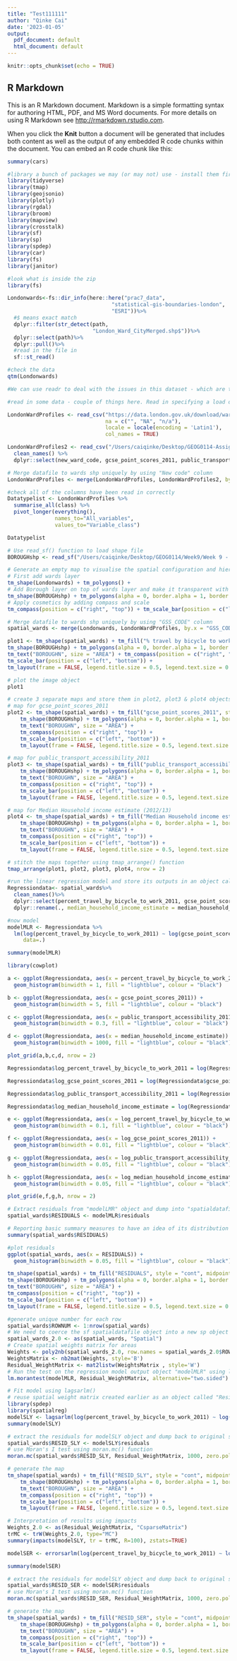 ```yaml
---
title: "Test111111"
author: "Qinke Cai"
date: '2023-01-05'
output:
  pdf_document: default
  html_document: default
---
```


```r
knitr::opts_chunk$set(echo = TRUE)
```

## R Markdown

This is an R Markdown document. Markdown is a simple formatting syntax for authoring HTML, PDF, and MS Word documents. For more details on using R Markdown see <http://rmarkdown.rstudio.com>.

When you click the **Knit** button a document will be generated that includes both content as well as the output of any embedded R code chunks within the document. You can embed an R code chunk like this:

```r
summary(cars)
```

```r
#library a bunch of packages we may (or may not) use - install them first if not installed already. 
library(tidyverse)
library(tmap)
library(geojsonio)
library(plotly)
library(rgdal)
library(broom)
library(mapview)
library(crosstalk)
library(sf)
library(sp)
library(spdep)
library(car)
library(fs)
library(janitor)
```

```r
#look what is inside the zip
library(fs)

Londonwards<-fs::dir_info(here::here("prac7_data", 
                                 "statistical-gis-boundaries-london", 
                                 "ESRI"))%>%
  #$ means exact match
  dplyr::filter(str_detect(path, 
                           "London_Ward_CityMerged.shp$"))%>%
  dplyr::select(path)%>%
  dplyr::pull()%>%
  #read in the file in
  sf::st_read()
```

```r
#check the data
qtm(Londonwards)
```

```r
#We can use readr to deal with the issues in this dataset - which are to do with text values being stored in columns containing numeric values

#read in some data - couple of things here. Read in specifying a load of likely 'n/a' values, also specify Latin1 as encoding as there is a pound sign (£) in one of the column headers - just to make things fun!

LondonWardProfiles <- read_csv("https://data.london.gov.uk/download/ward-profiles-and-atlas/772d2d64-e8c6-46cb-86f9-e52b4c7851bc/ward-profiles-excel-version.csv", 
                               na = c("", "NA", "n/a"), 
                               locale = locale(encoding = 'Latin1'), 
                               col_names = TRUE)

LondonWardProfiles2 <- read_csv("/Users/caiqinke/Desktop/GEOG0114-Assignment/London-wards-wellbeing-2011.csv",na = c("", "NA", "n/a"), locale = locale(encoding = 'Latin1'), col_names = TRUE ) %>%
  clean_names() %>%
  dplyr::select(new_ward_code, gcse_point_scores_2011, public_transport_accessibility_2011)
```
```r
# Merge datafile to wards shp uniquely by using "New code" column
LondonWardProfiles <- merge(LondonWardProfiles, LondonWardProfiles2, by.x = "New code", by.y = "new_ward_code")
```

```r
#check all of the columns have been read in correctly
Datatypelist <- LondonWardProfiles %>% 
  summarise_all(class) %>%
  pivot_longer(everything(), 
               names_to="All_variables", 
               values_to="Variable_class")

Datatypelist
```


```r
# Use read_sf() function to load shape file 
BOROUGHshp <- read_sf("/Users/caiqinke/Desktop/GEOG0114/Week9/Week 9 - Dataset/London Borough Areas.shp")
```

```r
# Generate an empty map to visualise the spatial configuration and hierarchy of wards and Boroughs
# First add wards layer 
tm_shape(Londonwards) + tm_polygons() +
# Add Borough layer on top of wards layer and make it transparent with alpha = 0
tm_shape(BOROUGHshp) + tm_polygons(alpha = 0, border.alpha = 1, border.col = "black") +
# Apply cosmetics by adding compass and scale
tm_compass(position = c("right", "top")) + tm_scale_bar(position = c("left", "bottom"))
```



```r
# Merge datafile to wards shp uniquely by using "GSS_CODE" column
spatial_wards <- merge(Londonwards, LondonWardProfiles, by.x = "GSS_CODE", by.y = "New code")
```



```r
plot1 <- tm_shape(spatial_wards) + tm_fill("% travel by bicycle to work - 2011", style = "quantile", n = 7, palette = "Greens") +
tm_shape(BOROUGHshp) + tm_polygons(alpha = 0, border.alpha = 1, border.col = "black") +
tm_text("BOROUGHN", size = "AREA") + tm_compass(position = c("right", "top")) +
tm_scale_bar(position = c("left", "bottom")) +
tm_layout(frame = FALSE, legend.title.size = 0.5, legend.text.size = 0.5, inner.margins = c(0.05, 0.15, 0.05, 0.05), legend.position = c(0.02, 0.2))

# plot the image object
plot1
```

```r
# create 3 separate maps and store them in plot2, plot3 & plot4 objects
# map for gcse_point_scores_2011
plot2 <- tm_shape(spatial_wards) + tm_fill("gcse_point_scores_2011", style = "quantile", n = 7, palette = "Oranges") +
    tm_shape(BOROUGHshp) + tm_polygons(alpha = 0, border.alpha = 1, border.col = "black") +
    tm_text("BOROUGHN", size = "AREA") +
    tm_compass(position = c("right", "top")) +
    tm_scale_bar(position = c("left", "bottom")) +
    tm_layout(frame = FALSE, legend.title.size = 0.5, legend.text.size = 0.5, inner.margins = c(0.05, 0.15, 0.05, 0.05), legend.position = c(0.02, 0.2))

# map for public_transport_accessibility_2011
plot3 <- tm_shape(spatial_wards) + tm_fill("public_transport_accessibility_2011", style = "quantile", n = 7, palette = "Reds") +
    tm_shape(BOROUGHshp) + tm_polygons(alpha = 0, border.alpha = 1, border.col = "black") +
    tm_text("BOROUGHN", size = "AREA") +
    tm_compass(position = c("right", "top")) +
    tm_scale_bar(position = c("left", "bottom")) +
    tm_layout(frame = FALSE, legend.title.size = 0.5, legend.text.size = 0.5, inner.margins = c(0.05, 0.15, 0.05, 0.05), legend.position = c(0.02, 0.2))

# map for Median Household income estimate (2012/13)
plot4 <- tm_shape(spatial_wards) + tm_fill("Median Household income estimate (2012/13)", style = "quantile", n = 7, palette = "Reds") +
    tm_shape(BOROUGHshp) + tm_polygons(alpha = 0, border.alpha = 1, border.col = "black") +
    tm_text("BOROUGHN", size = "AREA") +
    tm_compass(position = c("right", "top")) +
    tm_scale_bar(position = c("left", "bottom")) +
    tm_layout(frame = FALSE, legend.title.size = 0.5, legend.text.size = 0.5, inner.margins = c(0.05, 0.15, 0.05, 0.05), legend.position = c(0.02, 0.2))

# stitch the maps together using tmap_arrange() function
tmap_arrange(plot1, plot2, plot3, plot4, nrow = 2)
```

```r
#run the linear regression model and store its outputs in an object called model1
Regressiondata<- spatial_wards%>%
  clean_names()%>%
  dplyr::select(percent_travel_by_bicycle_to_work_2011, gcse_point_scores_2011, public_transport_accessibility_2011, median_household_income_estimate_2012_13) %>%
  dplyr::rename(., median_household_income_estimate = median_household_income_estimate_2012_13) 

#now model
modelMLR <- Regressiondata %>%
  lm(log(percent_travel_by_bicycle_to_work_2011) ~ log(gcse_point_scores_2011)+log(public_transport_accessibility_2011)+log(median_household_income_estimate),
     data=.)

summary(modelMLR)
```

```r
library(cowplot)
```


```r
a <- ggplot(Regressiondata, aes(x = percent_travel_by_bicycle_to_work_2011)) + 
  geom_histogram(binwidth = 1, fill = "lightblue", colour = "black")

b <- ggplot(Regressiondata, aes(x = gcse_point_scores_2011)) + 
  geom_histogram(binwidth = 5, fill = "lightblue", colour = "black")

c <- ggplot(Regressiondata, aes(x = public_transport_accessibility_2011)) + 
  geom_histogram(binwidth = 0.3, fill = "lightblue", colour = "black")

d <- ggplot(Regressiondata, aes(x = median_household_income_estimate)) + 
  geom_histogram(binwidth = 1000, fill = "lightblue", colour = "black")

plot_grid(a,b,c,d, nrow = 2)

```

```r
Regressiondata$log_percent_travel_by_bicycle_to_work_2011 = log(Regressiondata$percent_travel_by_bicycle_to_work_2011)

Regressiondata$log_gcse_point_scores_2011 = log(Regressiondata$gcse_point_scores_2011)

Regressiondata$log_public_transport_accessibility_2011 = log(Regressiondata$public_transport_accessibility_2011)

Regressiondata$log_median_household_income_estimate = log(Regressiondata$median_household_income_estimate)

e <- ggplot(Regressiondata, aes(x = log_percent_travel_by_bicycle_to_work_2011)) + 
  geom_histogram(binwidth = 0.1, fill = "lightblue", colour = "black")

f <- ggplot(Regressiondata, aes(x = log_gcse_point_scores_2011)) + 
  geom_histogram(binwidth = 0.01, fill = "lightblue", colour = "black")

g <- ggplot(Regressiondata, aes(x = log_public_transport_accessibility_2011)) + 
  geom_histogram(binwidth = 0.05, fill = "lightblue", colour = "black")

h <- ggplot(Regressiondata, aes(x = log_median_household_income_estimate)) + 
  geom_histogram(binwidth = 0.05, fill = "lightblue", colour = "black")

plot_grid(e,f,g,h, nrow = 2)

```

```r
# Extract residuals from "modelLMR" object and dump into "spatialdatafile" and call the column "RESIDUALS"
spatial_wards$RESIDUALS <- modelMLR$residuals

# Reporting basic summary measures to have an idea of its distribution before plotting them on map
summary(spatial_wards$RESIDUALS)
```

```r
#plot residuals
ggplot(spatial_wards, aes(x = RESIDUALS)) + 
  geom_histogram(binwidth = 0.05, fill = "lightblue", colour = "black")
```

```r
tm_shape(spatial_wards) + tm_fill("RESIDUALS", style = "cont", midpoint = 0, palette = "-RdBu") +
tm_shape(BOROUGHshp) + tm_polygons(alpha = 0, border.alpha = 1, border.col = "black") +
tm_text("BOROUGHN", size = "AREA") +
tm_compass(position = c("right", "top")) +
tm_scale_bar(position = c("left", "bottom")) +
tm_layout(frame = FALSE, legend.title.size = 0.5, legend.text.size = 0.5)
```

```r
#generate unique number for each row
spatial_wards$ROWNUM <- 1:nrow(spatial_wards)
# We need to coerce the sf spatialdatafile object into a new sp object
spatial_wards_2.0 <- as(spatial_wards, "Spatial")
# Create spatial weights matrix for areas
Weights <- poly2nb(spatial_wards_2.0, row.names = spatial_wards_2.0$ROWNUM)
WeightsMatrix <- nb2mat(Weights, style='B')
Residual_WeightMatrix <- mat2listw(WeightsMatrix , style='W')
# Run the test on the regression model output object "modelMLR" using lm.morantest()
lm.morantest(modelMLR, Residual_WeightMatrix, alternative="two.sided")
```

```r
# Fit model using lagsarlm()
# reuse spatial weight matrix created earlier as an object called "Residual_WeighMatrix" 
library(spdep)
library(spatialreg)
modelSLY <- lagsarlm(log(percent_travel_by_bicycle_to_work_2011) ~ log(gcse_point_scores_2011)+log(public_transport_accessibility_2011)+log(median_household_income_estimate), data = Regressiondata, Residual_WeightMatrix)
summary(modelSLY)
```

```r
# extract the residuals for modelSLY object and dump back to original sf spatialdatafile object
spatial_wards$RESID_SLY <- modelSLY$residuals
# use Moran's I test using moran.mc() function
moran.mc(spatial_wards$RESID_SLY, Residual_WeightMatrix, 1000, zero.policy = T)
```

```r
# generate the map
tm_shape(spatial_wards) + tm_fill("RESID_SLY", style = "cont", midpoint = 0, palette = "-RdBu") +
    tm_shape(BOROUGHshp) + tm_polygons(alpha = 0, border.alpha = 1, border.col = "black") +
    tm_text("BOROUGHN", size = "AREA") +
    tm_compass(position = c("right", "top")) +
    tm_scale_bar(position = c("left", "bottom")) +
    tm_layout(frame = FALSE, legend.title.size = 0.5, legend.text.size = 0.5)
```

```r
# Interpretation of results using impacts
Weights_2.0 <- as(Residual_WeightMatrix, "CsparseMatrix")
trMC <- trW(Weights_2.0, type="MC")
summary(impacts(modelSLY, tr = trMC, R=100), zstats=TRUE)
```

```r
modelSER <- errorsarlm(log(percent_travel_by_bicycle_to_work_2011) ~ log(gcse_point_scores_2011)+log(public_transport_accessibility_2011)+log(median_household_income_estimate), data = Regressiondata,Residual_WeightMatrix)

summary(modelSER)
```

```r
# extract the residuals for modelSLY object and dump back to original sf spatialdatafile object
spatial_wards$RESID_SER <- modelSER$residuals
# use Moran's I test using moran.mc() function
moran.mc(spatial_wards$RESID_SER, Residual_WeightMatrix, 1000, zero.policy = T)
```

```r
# generate the map
tm_shape(spatial_wards) + tm_fill("RESID_SER", style = "cont", midpoint = 0, palette = "-RdBu") +
    tm_shape(BOROUGHshp) + tm_polygons(alpha = 0, border.alpha = 1, border.col = "black") +
    tm_text("BOROUGHN", size = "AREA") +
    tm_compass(position = c("right", "top")) +
    tm_scale_bar(position = c("left", "bottom")) +
    tm_layout(frame = FALSE, legend.title.size = 0.5, legend.text.size = 0.5)
```